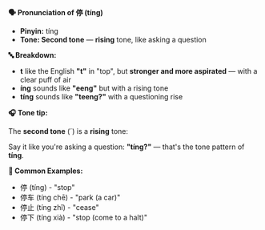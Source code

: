 **🗣️ Pronunciation of 停 (tíng)**

- **Pinyin:** tíng
- **Tone: Second tone** — **rising** tone, like asking a question

**🔤 Breakdown:**

- **t** like the English **"t"** in "top", but **stronger and more aspirated** — with a clear puff
  of air
- **íng** sounds like **"eeng"** but with a rising tone
- **tíng** sounds like **"teeng?"** with a questioning rise

**🎧 Tone tip:**

The **second tone** (´) is a **rising** tone:

Say it like you're asking a question: **"tíng?"** — that's the tone pattern of **tíng**.

**📝 Common Examples:**

- 停 (tíng) - "stop"
- 停车 (tíng chē) - "park (a car)"
- 停止 (tíng zhǐ) - "cease"
- 停下 (tíng xià) - "stop (come to a halt)"
